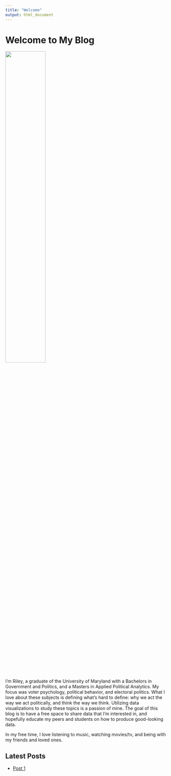 ```yaml
---
title: "Welcome"
output: html_document
---
```


# Welcome to My Blog

<img src="~Downloads/IMG_8063.jpg" style="width:50%">

I'm Riley, a graduate of the University of Maryland with a Bachelors in Government and Politics, and a Masters in Applied Political Analytics. My focus was voter psychology, political behavior, and electoral politics. What I love about these subjects is defining what's hard to define: why we act the way we act politically, and think the way we think. Utilizing data visualizations to study these topics is a passion of mine. The goal of this blog is to have a free space to share data that I'm interested in, and hopefully educate my peers and students on how to produce good-looking data. 

In my free time, I love listening to music, watching movies/tv, and being with my friends and loved ones. 

## Latest Posts

- [Post 1](kidney.knit.md)

